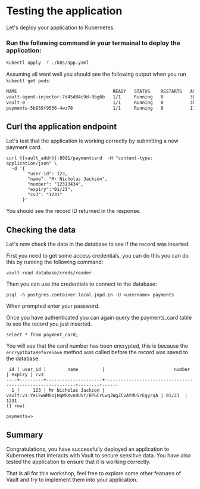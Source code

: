 # Testing the application

Let's deploy your application to Kubernetes.

### Run the following command in your termainal to deploy the application:

```bash
kubectl apply -f ./k8s/app.yaml
```

Assuming all went well you should see the following output when you
run `kubectl get pods`:

```bash
NAME                                    READY   STATUS    RESTARTS   AGE
vault-agent-injector-7d45d84c9d-9bg6b   1/1     Running   0          3h5m
vault-0                                 1/1     Running   0          3h5m
payments-5b859f9556-4wz78               1/1     Running   0          111m
```

## Curl the application endpoint

Let's test that the application is working correctly by submitting a new payment card.

```shell
curl {{vault_addr}}:8081/paymentcard  -H "content-type: application/json" \
  -d '{
        "user_id": 123, 
        "name": "Mr Nicholas Jackson", 
        "number": "12313434", 
        "expiry":"01/23", 
        "cv3": "1231"
      }'
```

You should see the record ID returned in the response.

## Checking the data

Let's now check the data in the database to see if the record was inserted.

First you need to get some access credentials, you can do this you can do this by running the following command:

```shell
vault read database/creds/reader
```

Then you can use the credentials to connect to the database:

```shell
psql -h postgres.container.local.jmpd.in -U <username> payments
```

When prompted enter your password.

Once you have authenticated you can again query the payments_card table to see the record you just inserted.

```shell
select * from payment_card;
```

You will see that the card number has been encrypted, this is because the `encryptDataBeforeSave` method was called before the record was saved to the database.

```shell
 id | user_id |        name         |                          number                           | expiry | cv3  
----+---------+---------------------+-----------------------------------------------------------+--------+------
  1 |     123 | Mr Nicholas Jackson | vault:v1:YeLEwWM0ojHqWRXvo0UVr/8PGCrLwqJWgZCvAtMU5rEgyrqA | 01/23  | 1231
(1 row)

payments=> 
```

## Summary

Congratulations, you have successfully deployed an application to Kubernetes that interacts with Vault to secure sensitive data. You have also tested the application to ensure that it is working correctly.

That is all for this workshop, feel free to explore some other features of Vault
and try to implement them into your application.